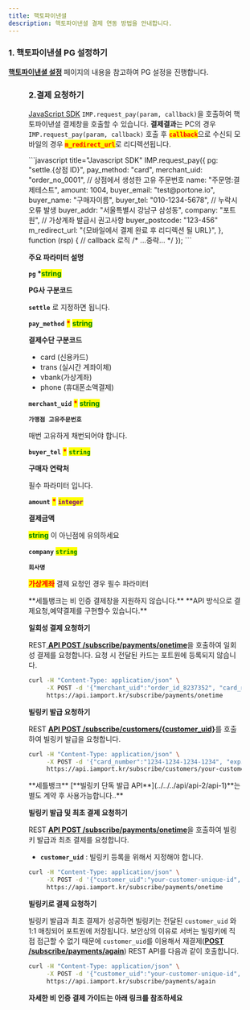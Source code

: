 ```yaml
---
title: 핵토파이낸셜
description: 핵토파이낸셜 결제 연동 방법을 안내합니다.
---
```



### 1. 핵토파이낸셜 PG 설정하기

[**핵토파이낸셜 설정**](../../../ready/2-pg/payment-gateway/settle/readme) 페이지의 내용을 참고하여 PG 설정을 진행합니다.

<Figure src="/gitbook-assets/ko/screenshot 2022-06-01 4.32.44.png" />

### 2.결제 요청하기

[JavaScript SDK](../../../sdk/javascript-sdk-old/readme) `IMP.request_pay(param, callback)`을 호출하여 핵토파이낸셜 결제창을 호출할 수 있습니다.
**결제결과**는 PC의 경우 `IMP.request_pay(param, callback)` 호출 후 <mark style="color:red;">**`callback`**</mark>으로 수신되 모바일의 경우 <mark style="color:red;">**`m_redirect_url`**</mark>로 리디렉션됩니다.

<Tabs>
<Tab title="인증결제창 요청">
```javascript title="Javascript SDK"
IMP.request_pay({
  pg: "settle.{상점 ID}",
  pay_method: "card",
  merchant_uid: "order_no_0001", // 상점에서 생성한 고유 주문번호
  name: "주문명:결제테스트",
  amount: 1004,
  buyer_email: "test@portone.io",
  buyer_name: "구매자이름",
  buyer_tel: "010-1234-5678", // 누락시 오류 발생 
  buyer_addr: "서울특별시 강남구 삼성동",
  company: "포트원", // 가상계좌 발급시 권고사항
  buyer_postcode: "123-456"
  m_redirect_url: "{모바일에서 결제 완료 후 리디렉션 될 URL}",
}, function (rsp) { // callback 로직
  /* ...중략... */
});
```

**주요 파라미터 설명**

**`pg` \***<mark style="color:green;">**string**</mark>

**PG사 구분코드**

**`settle`** 로 지정하면 됩니다.

**`pay_method`** <mark style="color:red;">**\***</mark> <mark style="color:green;">**string**</mark>

**결제수단 구분코드**

- card (신용카드)
- trans (실시간 계좌이체)
- vbank(가상계좌)
- phone (휴대폰소액결제)

**`merchant_uid`** <mark style="color:red;">**\***</mark> <mark style="color:green;">**string**</mark>

**`가맹점 고유주문번호`**

매번 고유하게 채번되어야 합니다.

**`buyer_tel`** <mark style="color:red;">**\***</mark> <mark style="color:green;">**`string`**</mark>

**구매자 연락처**

필수 파라미터 입니다.

**`amount`** <mark style="color:red;">**\***</mark> <mark style="color:purple;">**`integer`**</mark>

**결제금액**

<mark style="color:green;">**string**</mark> 이 아닌점에 유의하세요

**`company`** <mark style="color:green;">**`string`**</mark>

**`회사명`**

<mark style="color:red;">**가상계좌**</mark> 결제 요청인 경우 필수 파라미터

<Codepen user="chaiport" slug="GRQdjpa" caption="세틀뱅크 카드인증결제 예제" />

</Tab>

<Tab title="비인증 결제창 요청">
**세틀뱅크는 비 인증 결제창을 지원하지 않습니다.**

</Tab>

<Tab title="비인증 API  결제요청">
**API 방식으로 결제요청,예약결제를 구현할수 있습니다.**

**일회성 결제 요청하기**

REST[ **API POST /subscribe/payments/onetime**](../../../api/api-4/api-1)을 호출하여 일회성 결제를 요청합니다. 요청 시 전달된 카드는 포트원에 등록되지 않습니다.

```sh
curl -H "Content-Type: application/json" \
     -X POST -d '{"merchant_uid":"order_id_8237352", "card_number":"1234-1234-1234-1234", "expiry":"2019-01", "birth":"123456", "amount":3000}' \
     https://api.iamport.kr/subscribe/payments/onetime
```

**빌링키 발급 요청하기**

REST [**API POST /subscribe/customers/\{customer_uid}**](../../../api/api-2/api-1)를 호출하여 빌링키 발급을 요청합니다.

```sh
curl -H "Content-Type: application/json" \
     -X POST -d '{"card_number":"1234-1234-1234-1234", "expiry":"2025-12", "birth":"820213", "pwd_2digit":"00"}' \
     https://api.iamport.kr/subscribe/customers/your-customer-unique-id
```

<Hint style="info">
**세틀뱅크** [**빌링키 단독 발급 API**](../../../api/api-2/api-1)**는 별도 계약 후 사용가능합니다..**

</Hint>

**빌링키 발급 및 최초 결제 요청하기**

REST [**API POST /subscribe/payments/onetime**](../../../api/api-4/api-1)을 호출하여 빌링키 발급과 최초 결제를 요청합니다.

- **`customer_uid`** : 빌링키 등록을 위해서 지정해야 합니다.

```sh
curl -H "Content-Type: application/json" \
     -X POST -d '{"customer_uid":"your-customer-unique-id", "merchant_uid":"order_id_8237352", "card_number":"1234-1234-1234-1234", "expiry":"2019-01", "birth":"123456", "amount":3000}' \
     https://api.iamport.kr/subscribe/payments/onetime
```

**빌링키로 결제 요청하기**

빌링키 발급과 최초 결제가 성공하면 빌링키는 전달된 `customer_uid` 와 1:1 매칭되어 포트원에 저장됩니다. 보안상의 이유로 서버는 빌링키에 직접 접근할 수 없기 때문에 `customer_uid`를 이용해서 재결제([**POST /subscribe/payments/again**](../../../api/api-4/api)) REST API를 다음과 같이 호출합니다.

```sh
curl -H "Content-Type: application/json" \
     -X POST -d '{"customer_uid":"your-customer-unique-id", "merchant_uid":"order_id_8237352", "amount":3000}' \
     https://api.iamport.kr/subscribe/payments/again
```

**자세한 비 인증 결제 가이드는 아래 링크를 참조하세요**

<ContentRef slug="/ko/auth/guide-1/readme" />

</Tab>
</Tabs>
